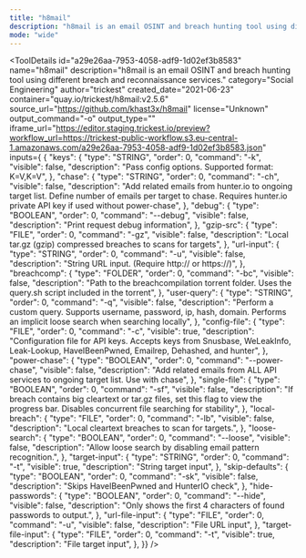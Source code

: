 ```yaml
---
title: "h8mail"
description: "h8mail is an email OSINT and breach hunting tool using different breach and reconnaissance services."
mode: "wide"
---
```



<ToolDetails
  id="a29e26aa-7953-4058-adf9-1d02ef3b8583"
  name="h8mail"
  description="h8mail is an email OSINT and breach hunting tool using different breach and reconnaissance services."
  category="Social Engineering"
  author="trickest"
  created_date="2021-06-23"
  container="quay.io/trickest/h8mail:v2.5.6"
  source_url="https://github.com/khast3x/h8mail"
  license="Unknown"
  output_command="-o"
  output_type=""
  iframe_url="https://editor.staging.trickest.io/preview?workflow_url=https://trickest-public-workflow.s3.eu-central-1.amazonaws.com/a29e26aa-7953-4058-adf9-1d02ef3b8583.json"
  inputs={ {
  "keys": {
    "type": "STRING",
    "order": 0,
    "command": "-k",
    "visible": false,
    "description": "Pass config options. Supported format: K=V,K=V",
  },
  "chase": {
    "type": "STRING",
    "order": 0,
    "command": "-ch",
    "visible": false,
    "description": "Add related emails from hunter.io to ongoing target list. Define number of emails per target to chase. Requires hunter.io private API key if used without power-chase",
  },
  "debug": {
    "type": "BOOLEAN",
    "order": 0,
    "command": "--debug",
    "visible": false,
    "description": "Print request debug information",
  },
  "gzip-src": {
    "type": "FILE",
    "order": 0,
    "command": "-gz",
    "visible": false,
    "description": "Local tar.gz (gzip) compressed breaches to scans for targets",
  },
  "url-input": {
    "type": "STRING",
    "order": 0,
    "command": "-u",
    "visible": false,
    "description": "String URL input. (Require http:// or https://)",
  },
  "breachcomp": {
    "type": "FOLDER",
    "order": 0,
    "command": "-bc",
    "visible": false,
    "description": "Path to the breachcompilation torrent folder. Uses the query.sh script included in the torrent",
  },
  "user-query": {
    "type": "STRING",
    "order": 0,
    "command": "-q",
    "visible": false,
    "description": "Perform a custom query. Supports username, password, ip, hash, domain. Performs an implicit loose search when searching locally",
  },
  "config-file": {
    "type": "FILE",
    "order": 0,
    "command": "-c",
    "visible": true,
    "description": "Configuration file for API keys. Accepts keys from Snusbase, WeLeakInfo, Leak-Lookup, HaveIBeenPwned, Emailrep, Dehashed, and hunter",
  },
  "power-chase": {
    "type": "BOOLEAN",
    "order": 0,
    "command": "--power-chase",
    "visible": false,
    "description": "Add related emails from ALL API services to ongoing target list. Use with chase",
  },
  "single-file": {
    "type": "BOOLEAN",
    "order": 0,
    "command": "-sf",
    "visible": false,
    "description": "If breach contains big cleartext or tar.gz files, set this flag to view the progress bar. Disables concurrent file searching for stability",
  },
  "local-breach": {
    "type": "FILE",
    "order": 0,
    "command": "-lb",
    "visible": false,
    "description": "Local cleartext breaches to scan for targets.",
  },
  "loose-search": {
    "type": "BOOLEAN",
    "order": 0,
    "command": "--loose",
    "visible": false,
    "description": "Allow loose search by disabling email pattern recognition.",
  },
  "target-input": {
    "type": "STRING",
    "order": 0,
    "command": "-t",
    "visible": true,
    "description": "String target input",
  },
  "skip-defaults": {
    "type": "BOOLEAN",
    "order": 0,
    "command": "-sk",
    "visible": false,
    "description": "Skips HaveIBeenPwned and HunterIO check",
  },
  "hide-passwords": {
    "type": "BOOLEAN",
    "order": 0,
    "command": "--hide",
    "visible": false,
    "description": "Only shows the first 4 characters of found passwords to output.",
  },
  "url-file-input": {
    "type": "FILE",
    "order": 0,
    "command": "-u",
    "visible": false,
    "description": "File URL input",
  },
  "target-file-input": {
    "type": "FILE",
    "order": 0,
    "command": "-t",
    "visible": true,
    "description": "File target input",
  },
}}
/>